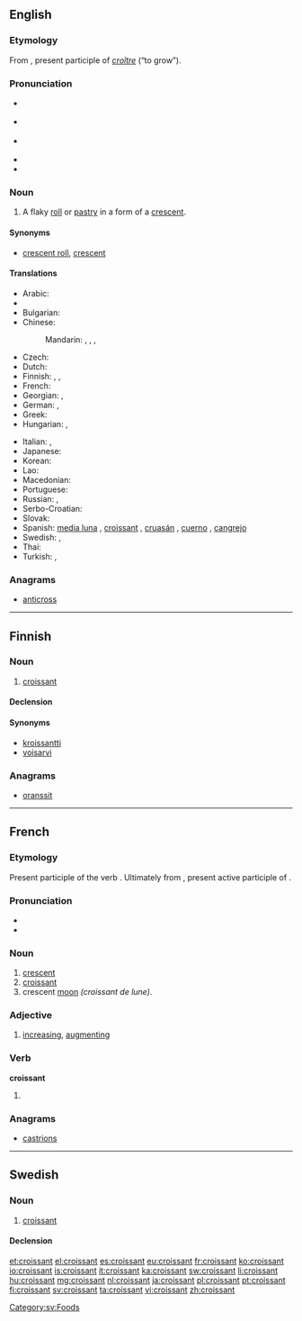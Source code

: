 {{also|Croissant}}
==English==

{{wikipedia}}

===Etymology===
From {{etyl|fr}} {{term|croissant||crescent|lang=fr}}, present participle of ''[[croître]]'' (“to grow”).

===Pronunciation===
* {{a|Canada}} {{IPA|/kɹwɒˈsɑ̃/|/kɹwəˈsɑ̃/}}
* {{a|UK}} {{IPA|/ˈkwasɑ̃/|/ˈkɹwasɑ̃/}}
* {{a|US}} {{IPA|/kɹəˈsɑnt/|/kɹwəˈsɑ̃/}}
* {{audio|en-ca-croissant.ogg|Audio (CA)}}
* {{audio|en-us-croissant.ogg|Audio (US)}}

===Noun===
{{en-noun}}

# A flaky [[roll]] or [[pastry]] in a form of a [[crescent]].

====Synonyms====
* [[crescent roll]], [[crescent]]

====Translations====
{{trans-top|a flaky roll or pastry in a form of a crescent}}
* Arabic: {{t-|ar|كرواسان|m|tr=kruwasaan}}
* {{trreq|hy}}
* Bulgarian: {{t-|bg|кроасан|sc=Cyrl}}
* Chinese:
*: Mandarin: {{t|cmn|牛角面包|tr=niújiǎo miàobāo|sc=Hani}}, {{t|cmn|新月形麵包|sc=Hani}}, {{t|cmn|新月形面包|tr=xīnyuè xíng miànbāo|sc=Hani}}, {{t|cmn|牛角包|tr=niújiǎobāo|sc=Hani}}
* Czech: {{t+|cs|rohlík|m}}
* Dutch: {{t+|nl|croissant|m}}
* Finnish: {{t+|fi|voisarvi}},  {{t+|fi|croissant}},  {{t+|fi|kroissantti}}
* French: {{t+|fr|croissant|m}}
* Georgian: {{t-|ka|კროასანი|sc=Geor|xs=Georgian}}, {{t-|ka|კრუასანი|tr=kruasani|sc=Geor}}
* German: {{t+|de|Croissant|n}}, {{t+|de|Hörnchen|n}}
* Greek: {{t+|el|κρουασάν|n|tr=krouasán}}
* Hungarian: {{t+|hu|croissant}}, {{t+|hu|kifli}}
{{trans-mid}}
* Italian: {{t-|it|brioche|f}}, {{t-|it|cornetto|m}}
* Japanese: {{t-|ja|クロワッサン|tr=kurowassan}}
* Korean: {{t-|ko|크르와상|tr=keureuwasang|sc=Hang}}
* Lao: {{t-|lo|ຄົວຊ່ອງ|tr=khua-sööng|sc=Laoo|xs=Lao}}
* Macedonian: {{t-|mk|кроасан|m|tr=kroasán}}
* Portuguese: {{t+|pt|croissant|m}}
* Russian: {{t+|ru|круассан|m|tr=kruassán}},  {{t+|ru|рогалик|m|tr=rogálik}}
* Serbo-Croatian: {{t|sh|kroasan|m}}
* Slovak: {{t-|sk|rožok|m}}
* Spanish: [[media luna]] {{f}}, [[croissant]] {{m}}, [[cruasán]] {{m}}, [[cuerno]] {{m}}, [[cangrejo]] {{m}} {{qualifier|Costa Rica}}
* Swedish: {{t+|sv|giffel|c}}, {{t+|sv|croissant|c}}
* Thai: {{t-|th|ครัวซองต์|tr=khrwasawng}}
* Turkish: {{t+|tr|kruvasan}},  {{t+|tr|kruasan}}
{{trans-bottom}}

===Anagrams===
* [[anticross#English|anticross]]

----

==Finnish==

===Noun===
{{fi-noun}}

# [[#English|croissant]]

====Declension====
{{fi-decl-risti|croissant|i=0}}

====Synonyms====
* [[kroissantti]]
* [[voisarvi]]

===Anagrams===
* [[oranssit#Finnish|oranssit]]

----

==French==

===Etymology===
Present participle of the verb {{term|croître||to increase|lang=fr}}. Ultimately from {{etyl|la|fr}} {{term|crescens|lang=la}}, present active participle of {{term|cresco|cresco|I augment|lang=la}}.

===Pronunciation===
* {{IPA|/kʁwasɑ̃/|lang=fr}}
* {{audio|Fr-croissant2.ogg|Audio (FR)}}

===Noun===
{{fr-noun|m}}

# [[crescent]]
# [[#English|croissant]]
# crescent [[moon]] ''(croissant de lune)''.

===Adjective===
{{fr-adj}}

# [[increase|increasing]], [[augment]]ing

===Verb===
'''croissant'''

# {{present participle of|croître|lang=fr}}

===Anagrams===
* [[castrions#French|castrions]]

----

==Swedish==

===Noun===
{{sv-noun|g=c}}

# [[#English|croissant]]

====Declension====
{{sv-noun-reg-er}}

[[Category:sv:Foods]]

[[et:croissant]]
[[el:croissant]]
[[es:croissant]]
[[eu:croissant]]
[[fr:croissant]]
[[ko:croissant]]
[[io:croissant]]
[[is:croissant]]
[[it:croissant]]
[[ka:croissant]]
[[sw:croissant]]
[[li:croissant]]
[[hu:croissant]]
[[mg:croissant]]
[[nl:croissant]]
[[ja:croissant]]
[[pl:croissant]]
[[pt:croissant]]
[[fi:croissant]]
[[sv:croissant]]
[[ta:croissant]]
[[vi:croissant]]
[[zh:croissant]]